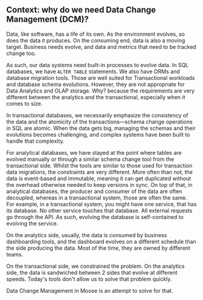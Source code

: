 ## Context: why do we need Data Change Management (DCM)?

Data, like software, has a life of its own. As the environment evolves, so does the
data it produces. On the consuming end, data is also a moving target. Business needs
evolve, and data and metrics that need to be tracked change too.

As such, our data systems need built-in processes to evolve data.
In SQL databases, we have `ALTER TABLE` statements. We also have ORMs and database
migration tools. Those are well suited for Transactional workloads and database
schema evolutions. However, they are not appropriate for Data Analytics and OLAP
storage. Why? because the requirements are very different between the analytics and
the transactional, especially when it comes to size.

In transactional databases, we necessarily emphasize the consistency of the data
and the atomicity of the transactions—schema change operations in SQL are atomic.
When the data gets big, managing the schemas and their evolutions becomes challenging,
and complex systems have been built to handle that complexity.

For analytical databases, we have stayed at the point where tables are evolved
manually or through a similar schema change tool from the transactional side.
Whilst the tools are similar to those used for transaction data migrations,
the constraints are very different. More often than not, the data is event-based
and immutable, meaning it can get duplicated without the overhead otherwise needed to
keep versions in sync. On top of that, in analytical databases, the producer and consumer
of the data are often decoupled, whereas in a transactional system, those are often the same.
For example, in a transactional system, you might have one service, that has its database.
No other service touches that database. All external requests go through the API. As such,
evolving the database is self-contained to evolving the service.

On the analytics side, usually, the data is consumed by business dashboarding tools,
and the dashboard evolves on a different schedule than the side producing the data.
Most of the time, they are owned by different teams.

On the transactional side, we constrained the problem. On the analytics side,
the data is sandwiched between 2 sides that evolve at different speeds.
Today's tools don't allow us to solve that problem quickly.

Data Change Management in Moose is an attempt to solve for that.
